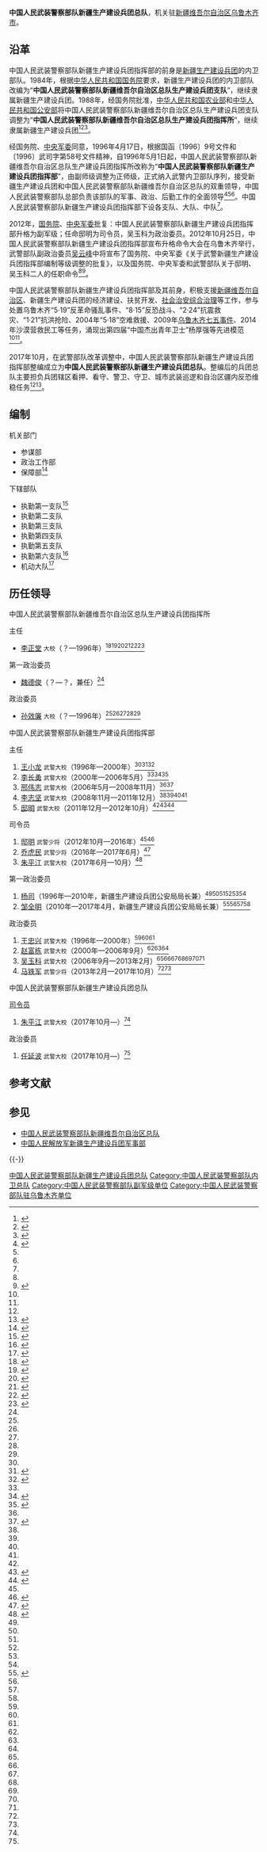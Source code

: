 {{Infobox Military Unit
|unit_name=中国人民武装警察部队<br/>新疆生产建设兵团总队
|image = [[File:People's_Armed_Police_Flag.svg|120px]]
|caption = [[中国人民武装警察部队旗|中国人民武装警察部队旗]]
|dates=2017年至今 
|country={{PRC}}
|allegiance={{CPC}}
|command_structure=
|type= 武警内卫部队省级总队
|role= 治安維持、民防後備、要塞守备
|size=
|garrison = [[新疆维吾尔自治区|新疆维吾尔自治区]][[乌鲁木齐市|乌鲁木齐市]]
|current_commander_label = [[司令员|司令员]]
|current_commander  = [[朱平江|朱平江]] <small>[[大校|武警大校]]</small>
|ceremonial_chief_label = [[政治委员|政治委员]]
|ceremonial_chief = [[任延波|任延波]] <small>[[大校|武警大校]]</small>
|colonel_of_the_regiment=
|nickname = 
|motto = 
|colors = {{color box|#556B2F}} [[橄榄绿|橄榄绿]]
|march = 
|mascot = 
|battles = 
|notable_commanders= 
|anniversaries =
}}

'''中国人民武装警察部队新疆生产建设兵团总队'''，机关驻[[新疆维吾尔自治区|新疆维吾尔自治区]][[乌鲁木齐市|乌鲁木齐市]]。

== 沿革 ==
中国人民武装警察部队新疆生产建设兵团指挥部的前身是[[新疆生产建设兵团|新疆生产建设兵团]]的内卫部队。1984年，根据[[中华人民共和国国务院|中华人民共和国国务院]]要求，新疆生产建设兵团的内卫部队改编为“'''中国人民武装警察部队新疆维吾尔自治区总队生产建设兵团支队'''”，继续隶属新疆生产建设兵团。1988年，经国务院批准，[[中华人民共和国农业部|中华人民共和国农业部]]和[[中华人民共和国公安部|中华人民共和国公安部]]将中国人民武装警察部队新疆维吾尔自治区总队生产建设兵团支队调整为“'''中国人民武装警察部队新疆维吾尔自治区总队生产建设兵团指挥所'''”，继续隶属新疆生产建设兵团<ref name="shengge">{{Cite web|title=武警新疆兵团指挥部升格副军级|url=http://china.caixin.com/2012-10-26/100452776.html|accessdate=2017-03-13|date=2012-10-26|publisher=财新网|archive-url=https://web.archive.org/web/20201104151608/http://china.caixin.com/2012-10-26/100452776.html|archive-date=2020-11-04|dead-url=no}}</ref><ref name="weihu">{{Cite web|title=新疆生产建设兵团的奋进之维护稳定(二九二)|url=http://www.xj.xinhuanet.com/bt/2006-02/20/content_6276701.htm|date=2006-02-20|publisher=新华网|archiveurl=https://web.archive.org/web/20070118011023/http://www.xj.xinhuanet.com/bt/2006-02/20/content_6276701.htm|archivedate=2007-01-18|dead-url=yes}}</ref><ref name="zujian">{{Cite web|title=武警新疆兵团指挥部组建20周年|url=http://www.xj.xinhuanet.com/2004-08/03/content_2613575.htm|accessdate=2017-03-13|date=2004-08-03|publisher=新华网|archiveurl=https://web.archive.org/web/20170313220850/http://www.xj.xinhuanet.com/2004-08/03/content_2613575.htm|archivedate=2017-03-13|dead-url=yes}}</ref>。

经国务院、[[中央军事委员会|中央军委]]同意，1996年4月17日，根据国函〔1996〕9号文件和〔1996〕武司字第58号文件精神，自1996年5月1日起，中国人民武装警察部队新疆维吾尔自治区总队生产建设兵团指挥所改称为“'''中国人民武装警察部队新疆生产建设兵团指挥部'''”，由副师级调整为正师级，正式纳入武警内卫部队序列，接受新疆生产建设兵团和中国人民武装警察部队新疆维吾尔自治区总队的双重领导，中国人民武装警察部队总部负责该部队的军事、政治、后勤工作的全面领导<ref> {{Cite book|author=新疆生产建设兵团史志编纂委员会 编、何绍慈 主编|title=新疆生产建设兵团年鉴1997年|publisher=新疆人民出版社|date=1997年10月|quote=武警新疆兵团指挥部}} </ref><ref name=weihu/><ref name=zujian/>。中国人民武装警察部队新疆生产建设兵团指挥部下设各支队、大队、中队<ref name="shengge" />。

2012年，[[中华人民共和国国务院|国务院]]、[[中央军事委员会|中央军委]]批复：中国人民武装警察部队新疆生产建设兵团指挥部升格为副军级；任命邸明为司令员，吴玉科为政治委员。2012年10月25日，中国人民武装警察部队新疆生产建设兵团指挥部宣布升格命令大会在乌鲁木齐举行，武警部队副政治委员[[吴云峰|吴云峰]]中将宣布了国务院、中央军委《关于武警新疆生产建设兵团指挥部编制等级调整的批复》，以及国务院、中央军委和武警部队关于邸明、吴玉科二人的任职命令<ref name="shengge" /><ref name="zhbian">{{Cite web|title=武警新疆生产建设兵团指挥部于去年10月整编成立为兵团总队|url=http://www.thepaper.cn/newsDetail_forward_1996363|accessdate=2018-02-13|date=2018-02-12|publisher=澎湃新闻|archive-url=https://web.archive.org/web/20201104144902/http://www.thepaper.cn/newsDetail_forward_1996363|archive-date=2020-11-04|dead-url=no}}</ref>。

中国人民武装警察部队新疆生产建设兵团指挥部及其前身，积极支援[[新疆维吾尔自治区|新疆维吾尔自治区]]、新疆生产建设兵团的经济建设、扶贫开发、[[社会治安综合治理|社会治安综合治理]]等工作，参与处置乌鲁木齐“5·19”反革命骚乱事件、“8·15”反恐战斗、“2·24”抗震救灾、“1·21”抗洪抢险、2004年“5·18”空难救援、2009年[[乌鲁木齐七五事件|乌鲁木齐七五事件]]、2014年沙漠营救民工等任务，涌现出第四届“中国杰出青年卫士”杨厚强等先进模范<ref name="shengge" /><ref name="zujian" />。

2017年10月，在武警部队改革调整中，中国人民武装警察部队新疆生产建设兵团指挥部整编成立为'''中国人民武装警察部队新疆生产建设兵团总队'''。整编后的兵团总队主要担负兵团辖区看押、看守、警卫、守卫、城市武装巡逻和自治区疆内反恐维稳任务<ref name="zhbian" /><ref>{{Cite web|title=高清大图围观武警新疆兵团指挥部新训生活|url=http://www.china.com.cn/newphoto/2017-10/10/content_41709010.htm|accessdate=2018-02-13|date=2017-10-10|publisher=中国网|archive-url=https://web.archive.org/web/20201104165216/http://www.china.com.cn/newphoto/2017-10/10/content_41709010.htm|archive-date=2020-11-04|dead-url=no}}</ref>。

== 编制 ==
;机关部门
* 参谋部
* 政治工作部
* 保障部<ref>{{Cite web|title=兵团总队招标代理及造价咨询机构入围比选公告|url=http://www.xj.cei.gov.cn/info/10856/360096.htm|accessdate=2018-03-02|date=2018-01-04|publisher=新疆维吾尔自治区信息网|archiveurl=https://web.archive.org/web/20180303050520/http://www.xj.cei.gov.cn/info/10856/360096.htm|archivedate=2018-03-03|dead-url=yes}}</ref>

;下辖部队
* 执勤第一支队<ref>{{Cite web|title=武警兵团总队官兵极寒天展开实战化训练|url=http://www.chinanews.com/tp/hd2011/2018/01-04/792019.shtml|accessdate=2018-03-02|date=2018-01-04|publisher=中新网|archive-url=https://web.archive.org/web/20201104183252/http://www.chinanews.com/tp/hd2011/2018/01-04/792019.shtml|archive-date=2020-11-04|dead-url=no}}</ref>
* 执勤第二支队
* 执勤第三支队
* 执勤第四支队
* 执勤第五支队
* 执勤第六支队<ref>{{Cite web|title=武警兵团总队执勤六支队年度授装接装仪式现场纪实|url=http://wj.81.cn/content/2018-01/25/content_7921174_6.htm|accessdate=2018-03-02|date=2018-01-25|publisher=军报记者|archive-url=https://web.archive.org/web/20201104173136/http://wj.81.cn/content/2018-01/25/content_7921174_6.htm|archive-date=2020-11-04|dead-url=no}}</ref>
* 机动大队<ref>{{Cite web|title=《忠诚卫天山》带你走进新疆武警的战火青春！反恐一线，戈壁万里，大漠无言...|url=http://k.sina.com.cn/article_2070213285_m7b64f2a5033002sj1.html|accessdate=2018-03-02|date=2018-01-30|publisher=新浪|archive-url=https://web.archive.org/web/20201104153858/http://k.sina.com.cn/article_2070213285_m7b64f2a5033002sj1.html|archive-date=2020-11-04|dead-url=no}}</ref>

== 历任领导 ==
;中国人民武装警察部队新疆维吾尔自治区总队生产建设兵团指挥所
{{col-begin}}
{{col-3}}
; 主任
* [[李正堂|李正堂]] <small>大校</small>（？—1996年）<ref name="yjje">{{Cite book|author=新疆生产建设兵团史志编纂委员会 编、何绍慈 主编| title=新疆生产建设兵团年鉴1992年|publisher=新疆大学出版社|date=1992年10月|quote=武警新疆总队兵团指挥所}}</ref><ref name="yjjsan">{{Cite book|author=新疆生产建设兵团史志编纂委员会 编、何绍慈 主编|title=新疆生产建设兵团年鉴1993年|publisher=新疆大学出版社|date= 1993年10月|quote=武警新疆总队兵团指挥所}}</ref><ref name="yjjsi">{{Cite book|author=新疆生产建设兵团史志编纂委员会 编、何绍慈 主编|title=新疆生产建设兵团年鉴1994年|publisher=新疆大学出版社|date=1994年10月|quote=武警新疆总队兵团指挥所}}</ref><ref name="yjjw">{{Cite book|author=新疆生产建设兵团史志编纂委员会 编、何绍慈 主编|title=新疆生产建设兵团年鉴1995年|publisher=新疆人民出版社|date=1995年10月|quote=武警新疆总队兵团指挥所}}</ref><ref name="yjjl">{{Cite book|author=新疆生产建设兵团年鉴编辑部 编、何绍慈 主编|title=新疆生产建设兵团年鉴1996年|publisher=新疆人民出版社|date=1996年10月|quote=武警兵团指挥所}}</ref><ref name="yjjq">{{Cite book|author=新疆生产建设兵团史志编纂委员会 编、何绍慈 主编|title=新疆生产建设兵团年鉴1997年|publisher=新疆人民出版社|date=1997年10月|quote=武警新疆兵团指挥部}}</ref>

{{col-3}}
; 第一政治委员
* [[魏德俊|魏德俊]]（？—？，兼任）<ref name="yjje" />

{{col-3}}
; 政治委员
* [[孙效廉|孙效廉]] <small>大校</small>（？—1996年）<ref name="yjje" /><ref name="yjjsan" /><ref name="yjjsi" /><ref name="yjjl" /><ref name="yjjq" />

{{col-end}}

; 中国人民武装警察部队新疆生产建设兵团指挥部
{{col-begin}}
{{col-3}}
; 主任
# [[王小龙|王小龙]] <small>武警大校</small>（1996年—2000年）<ref name="yjjq" /><ref name="yjjb"> {{Cite book|author=新疆生产建设兵团史志编纂委员会 编、何绍慈 主编|title=新疆生产建设兵团年鉴1998年|publisher=新疆人民出版社|date=1998年10月|quote=武警兵团指挥部}}</ref><ref name="elly">{{Cite book|author=新疆生产建设兵团史志编纂委员会 编、刘和鸣 主编|title=新疆生产建设兵团年鉴2001年|publisher=新疆人民出版社|date=2001年9月|quote=武警兵团指挥部}}</ref>
# [[李长勇|李长勇]] <small>武警大校</small>（2000年—2006年5月）<ref name="elly" /><ref name="ruziniu">{{Cite web|url=http://www.xj.xinhuanet.com/2004-08/02/content_2638697_1.htm|title=拥政爱民孺子牛|date=2004-08-02|publisher=新华网|dead-url=yes|archiveurl=https://web.archive.org/web/20051216081537/http://www.xj.xinhuanet.com/2004-08/02/content_2638697_1.htm|archivedate=2005-12-16|accessdate=2017-03-13}}</ref><ref name="ellq">{{Cite book|author=新疆生产建设兵团年鉴编辑委员会 编、刘和鸣 主编|title=兵团年鉴2007年|publisher=新疆生产建设兵团年鉴社|date=2007年9月|quote=武警兵团指挥部}} </ref>
# [[邢伟志|邢伟志]] <small>武警大校</small>（2006年5月—2008年11月）<ref name="ellq" /><ref name="ellj">{{Cite book|author=新疆生产建设兵团年鉴编辑委员会 编、刘和鸣 主编|title=兵团年鉴2009年|publisher=兵团年鉴社|date=2009年9月|quote=武警兵团指挥部}}</ref>
# [[李志坚_(武警)|李志坚]] <small>武警大校</small>（2008年11月—2011年12月）<ref name="shengge" /><ref name="ellj" /><ref name="elyy" /><ref name="elye" />
# [[邸明|邸明]] <small>武警大校</small>（2011年12月—2012年10月）<ref name="shengge" /><ref name=elye>{{Cite book|author=新疆生产建设兵团年鉴编辑委员会 编、刘和鸣 主编|title=兵团年鉴2012年|publisher=新疆生产建设兵团年鉴社|date=2012年9月|quote=武警兵团指挥部}}</ref><ref name="elysan">{{Cite book|author=新疆生产建设兵团年鉴编辑委员会 编、刘和鸣 主编|title=兵团年鉴2013年|publisher=新疆生产建设兵团年鉴社|date=2013年9月|quote=武警兵团指挥部}}</ref>

; 司令员
# [[邸明|邸明]] <small>武警少将</small>（2012年10月—2016年）<ref name="elysan" /><ref name="elysi">{{Cite book|author=新疆生产建设兵团年鉴编辑委员会 编、刘和鸣 主编|title=兵团年鉴2014年|publisher=兵团年鉴社|date=2014年10月|quote=武警兵团指挥部}}</ref>
# [[乔虎民|乔虎民]] <small>武警少将</small>（2016年—2017年6月）<ref name="qiaohm">{{Cite web|url=http://china.caixin.com/2016-05-08/100941049.html|title=乔虎民任武警新疆生产建设兵团指挥部司令员|date=2016-05-08|publisher=财新网|accessdate=2017-03-13|archive-date=2020-11-04|archive-url=https://web.archive.org/web/20201104125411/http://china.caixin.com/2016-05-08/100941049.html|dead-url=no}}</ref>
# [[朱平江|朱平江]] <small>武警大校</small>（2017年6月—10月）<ref>{{Cite web|url=http://www.thepaper.cn/newsDetail_forward_1711376|title=乔虎民任武警新疆总队副司令，朱平江提任武警兵团指挥部司令|date=2017-06-17|publisher=澎湃新闻|accessdate=2017-06-17|archive-date=2020-11-04|archive-url=https://web.archive.org/web/20201104101905/http://www.thepaper.cn/newsDetail_forward_1711376|dead-url=no}}</ref>

{{col-3}}
; 第一政治委员
# [[杨司|杨司]]（1996年—2010年，新疆生产建设兵团公安局局长兼）<ref name="yjjq" /><ref name="yjjb" /><ref name="elly" /><ref name="ellq" /><ref name="ellj" /><ref name="elyy" />
# [[邹全明|邹全明]]（2010年—2017年4月，新疆生产建设兵团公安局局长兼）<ref name=elyy>{{Cite book|author=新疆生产建设兵团年鉴编辑委员会 编、刘和鸣 主编|title=兵团年鉴2011年|publisher =新疆生产建设兵团年鉴社|date=2011年9月|quote=武警兵团指挥部}}</ref><ref name="elye" /><ref name="elysan" /><ref name="elysi" />

{{col-3}}
; 政治委员
# [[王忠兴|王忠兴]] <small>武警大校</small>（1996年—2000年）<ref name="yjjq" /><ref name="yjjb" /><ref name="elly" />
# [[赵富栋|赵富栋]] <small>武警大校</small>（2000年—2006年9月）<ref name="elly" /><ref name="ruziniu" /><ref name="ellq" />
# [[吴玉科|吴玉科]] <small>武警大校</small>（2006年9月—2013年2月）<ref name="shengge" /><ref name="ellq" /><ref name="ellj" /><ref name="elyy" /><ref name="elye" /><ref name="elysan" /><ref name="elysi" />
# [[马铁军|马铁军]] <small>武警少将</small>（2013年2月—2017年10月）<ref name="qiaohm" /><ref name="elysi" />
{{col-end}}

; 中国人民武装警察部队新疆生产建设兵团总队
{{col-begin}}
{{col-2}}
; [[司令员|司令员]]
# [[朱平江|朱平江]] <small>武警大校</small>（2017年10月—）<ref name="zhbian" />

{{col-2}}
; 政治委员
# [[任延波|任延波]] <small>武警大校</small>（2017年10月—）<ref name="zhbian" />
{{col-end}}

== 参考文献 ==
{{Reflist|30em}}

== 参见 ==
{{Portal|中华人民共和国|新疆|军事|警察與執法}}
* [[中国人民武装警察部队新疆维吾尔自治区总队|中国人民武装警察部队新疆维吾尔自治区总队]]
* [[中国人民解放军新疆生产建设兵团军事部|中国人民解放军新疆生产建设兵团军事部]]

{{-}}
{{中国人民武装警察部队}}
{{新疆生产建设兵团}}

[[Category:中国人民武装警察部队新疆生产建设兵团总队|]]
[[Category:中国人民武装警察部队内卫总队|Category:中国人民武装警察部队内卫总队]]
[[Category:中国人民武装警察部队副军级单位|Category:中国人民武装警察部队副军级单位]]
[[Category:中国人民武装警察部队驻乌鲁木齐单位|Category:中国人民武装警察部队驻乌鲁木齐单位]]